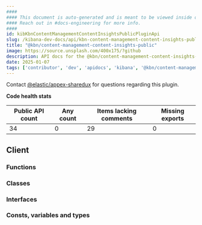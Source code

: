 ```yaml
---
####
#### This document is auto-generated and is meant to be viewed inside our experimental, new docs system.
#### Reach out in #docs-engineering for more info.
####
id: kibKbnContentManagementContentInsightsPublicPluginApi
slug: /kibana-dev-docs/api/kbn-content-management-content-insights-public
title: "@kbn/content-management-content-insights-public"
image: https://source.unsplash.com/400x175/?github
description: API docs for the @kbn/content-management-content-insights-public plugin
date: 2025-01-07
tags: ['contributor', 'dev', 'apidocs', 'kibana', '@kbn/content-management-content-insights-public']
---
```




Contact [@elastic/appex-sharedux](https://github.com/orgs/elastic/teams/appex-sharedux) for questions regarding this plugin.

**Code health stats**

| Public API count  | Any count | Items lacking comments | Missing exports |
|-------------------|-----------|------------------------|-----------------|
| 34 | 0 | 29 | 0 |

## Client

### Functions
<DocDefinitionList data={kbnContentManagementContentInsightsPublicObj.client.functions}/>

### Classes
<DocDefinitionList data={kbnContentManagementContentInsightsPublicObj.client.classes}/>

### Interfaces
<DocDefinitionList data={kbnContentManagementContentInsightsPublicObj.client.interfaces}/>

### Consts, variables and types
<DocDefinitionList data={kbnContentManagementContentInsightsPublicObj.client.misc}/>

